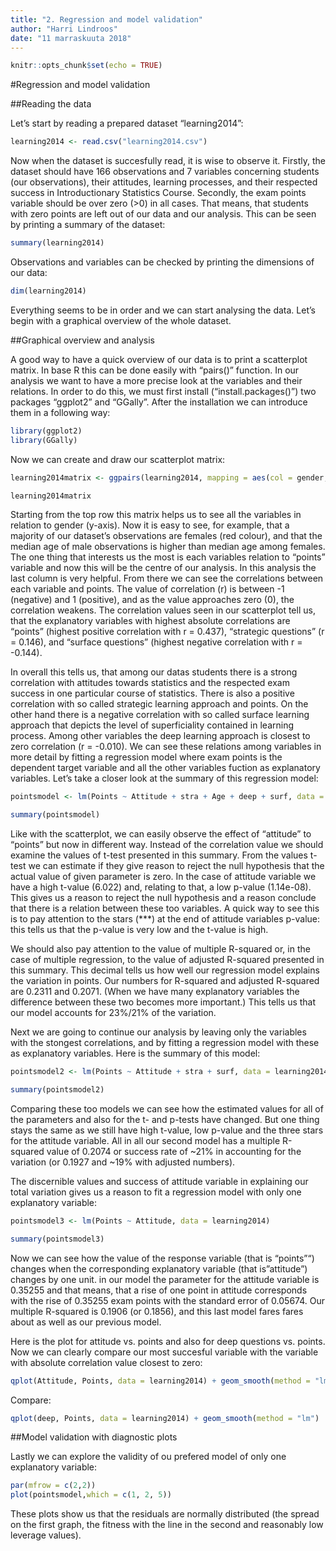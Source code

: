 ```yaml
---
title: "2. Regression and model validation"
author: "Harri Lindroos"
date: "11 marraskuuta 2018"
---
```

```r
knitr::opts_chunk$set(echo = TRUE)
```

#Regression and model validation

##Reading the data

Let's start by reading a prepared dataset "learning2014":

```r
learning2014 <- read.csv("learning2014.csv")
```

Now when the dataset is succesfully read, it is wise to observe it. Firstly, the dataset should have 166 observations and 7 variables concerning students (our observations), their attitudes, learning processes, and their respected success in Introductionary Statistics Course. Secondly, the exam points variable should be over zero (>0) in all cases. That means, that students with zero points are left out of our data and our analysis. This can be seen by printing a summary of the dataset:

```r
summary(learning2014)
```

Observations and variables can be checked by printing the dimensions of our data:

```r
dim(learning2014)
```

Everything seems to be in order and we can start analysing the data. Let's begin with a graphical overview of the whole dataset. 



##Graphical overview and analysis

A good way to have a quick overview of our data is to print a scatterplot matrix. In base R this can be done easily with "pairs()" function. In our analysis we want to have a more precise look at the variables and their relations. In order to do this, we must first install ("install.packages()") two packages "ggplot2" and "GGally". After the installation we can introduce them in a following way:

```r
library(ggplot2)
library(GGally)
```
Now we can create and draw our scatterplot matrix:

```r
learning2014matrix <- ggpairs(learning2014, mapping = aes(col = gender, alpha = 0.3), lower = list(combo = wrap("facethist", bins = 20)))

learning2014matrix
```

Starting from the top row this matrix helps us to see all the variables in relation to gender (y-axis). Now it is easy to see, for example, that a majority of our dataset's observations are females (red colour), and that the median age of male observations is higher than median age among females. The one thing that interests us the most is each variables relation to "points" variable and now this will be the centre of our analysis. In this analysis the last column is very helpful. From there we can see the correlations between each variable and points. The value of correlation (r) is between -1 (negative) and 1 (positive), and as the value approaches zero (0), the correlation weakens. The correlation values seen in our scatterplot tell us, that the explanatory variables with highest absolute correlations are "points" (highest positive correlation with r = 0.437), "strategic questions" (r = 0.146), and "surface questions" (highest negative correlation with r = -0.144).

In overall this tells us, that among our datas students there is a strong correlation with attitudes towards statistics and the respected exam success in one particular course of statistics. There is also a positive correlation with so called strategic learning approach and points. On the other hand there is a negative correlation with so called surface learning approach that depicts the level of superficiality contained in learning process. Among other variables the deep learning approach is closest to zero correlation (r = -0.010). We can see these relations among variables in more detail by fitting a regression model where exam points is the dependent target variable and all the other variables fuction as explanatory variables. Let's take a closer look at the summary of this regression model:

```r
pointsmodel <- lm(Points ~ Attitude + stra + Age + deep + surf, data = learning2014)

summary(pointsmodel)
```

Like with the scatterplot, we can easily observe the effect of "attitude" to "points" but now in different way. Instead of the correlation value we should examine the values of t-test presented in this summary. From the values t-test we can estimate if they give reason to reject the null hypothesis that the actual value of given parameter is zero. In the case of attitude variable we have a high t-value (6.022) and, relating to that, a low p-value (1.14e-08). This gives us a reason to reject the null hypothesis and a reason conclude that there is a relation between these too variables. A quick way to see this is to pay attention to the stars (***) at the end of attitude variables p-value: this tells us that the p-value is very low and the t-value is high.

We should also pay attention to the value of multiple R-squared or, in the case of multiple regression, to the value of adjusted R-squared presented in this summary. This decimal tells us how well our regression model explains the variation in points. Our numbers for R-squared and adjusted R-squared are 0.2311 and 0.2071. (When we have many explanatory variables the difference between these two becomes more important.) This tells us that our model accounts for 23%/21% of the variation.

Next we are going to continue our analysis by leaving only the variables with the stongest correlations, and by fitting a regression model with these as explanatory variables. Here is the summary of this model:

```r
pointsmodel2 <- lm(Points ~ Attitude + stra + surf, data = learning2014)

summary(pointsmodel2)
```

Comparing these too models we can see how the estimated values for all of the parameters and also for the t- and p-tests have changed. But one thing stays the same as we still have high t-value, low p-value and the three stars for the attitude variable. All in all our second model has a multiple R-squared value of 0.2074 or success rate of ~21% in accounting for the variation (or 0.1927 and ~19% with adjusted numbers).

The discernible values and success of attitude variable in explaining our total variation gives us a reason to fit a regression model with only one explanatory variable:

```r
pointsmodel3 <- lm(Points ~ Attitude, data = learning2014)

summary(pointsmodel3)
```

Now we can see how the value of the response variable (that is "points"") changes when  the  corresponding  explanatory  variable (that is "attitude")  changes  by one unit. in our model the parameter for the attitude variable is 0.35255 and that means, that a rise of one point in attitude corresponds with the rise of 0.35255 exam points with the standard error of 0.05674. Our multiple R-squared is 0.1906 (or 0.1856), and this last model fares fares about as well as our previous model.

Here is the plot for attitude vs. points and also for deep questions vs. points. Now we can clearly compare our most succesful variable with the variable with absolute correlation value closest to zero:


```r
qplot(Attitude, Points, data = learning2014) + geom_smooth(method = "lm")

```

Compare:

```r
qplot(deep, Points, data = learning2014) + geom_smooth(method = "lm")
```



##Model validation with diagnostic plots

Lastly we can explore the validity of ou prefered model of only one explanatory variable:

```r
par(mfrow = c(2,2))
plot(pointsmodel,which = c(1, 2, 5))
```

These plots show us that the residuals are normally distributed (the spread on the first graph, the fitness with the line in the second and reasonably low leverage values).


